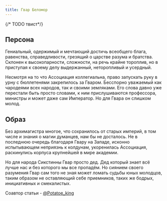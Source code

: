 ```yaml
---
title: Гвар Беломор
---
```


<CharacterCard data="canons" name="Гвар Беломор" />

<NiheriaRuler/>
{/* TODO твист*/}

## Персона
Гениальный, одержимый и мечтающий достичь всеобщего блага, равенства, справедливости, грезящий о царстве разума и братства. Склонен к высокопарности, сложности, на речь крайне тороплив, но в приступая к своему делу выдержанный, неторопливый и усердный.

Несмотря на то что Ассоциация коллегиальна, право запускать руку в урну с бюллетенями закрепилось за Гваром. Бесспорно уважаемый как чародеями всех народов, так и своими земляками. Его слова давно уже перестали быть просто словами, к ним прислушиваются профессора, министры и может даже сам Император. Но для Гвара он слишком молод.

## Образ
Без архимагистра многое, что сохранилось от старых империй, в том числе и знания о магии думанцев, нам бы не досталось. Не в последнюю очередь благодаря Гвару на Западе, исконно испытывающем неприязнь к колдунам, укоренилась Ассоциация, раскинулись корпуса крупнейшей в мире академии.

Но для народа Сикстинны Гвар просто дед. Дед который знает всё лучше нас и без которого мы все пропадём. Но сиянием своего разумения Гвар сам того не зная может ломать судьбы юных молодцов, таким образом не оставляющий себе приемников, таких же бодрых, инициативных и смекалистых.

<div right>Соавтор статьи - <a href="https://t.me/Potatoe_king">@Potatoe_king</a></div>

<NiheriaRuler/>

